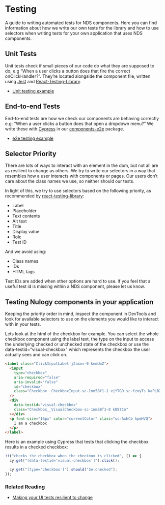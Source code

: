 # Testing

A guide to writing automated tests for NDS components. Here you can find information about how we write our own tests for the library and how to use selectors when writing tests for your own application that uses NDS components.

## Unit Tests

Unit tests check if small pieces of our code do what they are supposed to do, e.g “When a user clicks a button does that fire the correct onClickHandler?”. They’re located alongside the component file, written using [Jest](https://jestjs.io/) and [React-Testing-Library](https://testing-library.com/docs/react-testing-library/intro).

- [Unit testing example](https://github.com/nulogy/design-system/blob/master/components/src/Select/Select.spec.js)

## End-to-end Tests

End-to-end tests are how we check our components are behaving correctly e.g: “When a user clicks a button does that open a dropdown menu?” We write these with [Cypress](https://www.cypress.io/) in our [components-e2e](https://github.com/nulogy/design-system/tree/master/components/components-e2e) package.

- [e2e testing example](https://github.com/nulogy/design-system/blob/master/components/components-e2e/cypress/integration/components/Select.spec.js)

## Selector Priority

There are lots of ways to interact with an element in the dom, but not all are as resilient to change as others. We try to write our selectors in a way that resembles how a user interacts with components or pages. Our users don’t care about the class names we use, so neither should our tests.

In light of this, we try to use selectors based on the following priority, as recommended by [react-testing-library](https://testing-library.com/docs/guide-which-query):

- Label
- Placeholder
- Text contents
- Alt text
- Title
- Display value
- Role
- Test ID

And we avoid using:

- Class names
- IDs
- HTML tags

Test IDs are added when other options are hard to use. If you feel that a useful test id is missing within a NDS component, please let us know.

## Testing Nulogy components in your application

Keeping the priority order in mind, inspect the component in DevTools and look for available selectors to use on the elements you would like to interact with in your tests.

Lets look at the html of the checkbox for example. You can select the whole checkbox component using the label text, the type on the input to access the underlying checked or unchecked state of the checkbox or use the data-testid="visual-checkbox" which represents the checkbox the user actually sees and can click on.

```html
<label class="ClickInputLabel-j2axnv-0 kemUmZ">
  <input
    type="checkbox"
    aria-required="false"
    aria-invalid="false"
    id="checkbox"
    class="Checkbox__CheckboxInput-sc-1nm58f1-1 ejYTGD sc-fzoyTs kaPLDZ"
  />
  <div
    data-testid="visual-checkbox"
    class="Checkbox__VisualCheckbox-sc-1nm58f1-0 kUStCo"
  ></div>
  <p font-size="16px" color="currentColor" class="sc-AxhCb hpmHVQ">
    I am a checkbox
  </p>
</label>
```

Here is an example using Cypress that tests that clicking the checkbox results in a checked checkbox:

```javascript
it("checks the checkbox when the checkbox is clicked", () => {
  cy.get("[data-testid='visual-checkbox']").click();

  cy.get("[type='checkbox']").should("be.checked");
});
```

### Related Reading

- [Making your UI tests resilient to change](https://kentcdodds.com/blog/making-your-ui-tests-resilient-to-change)
